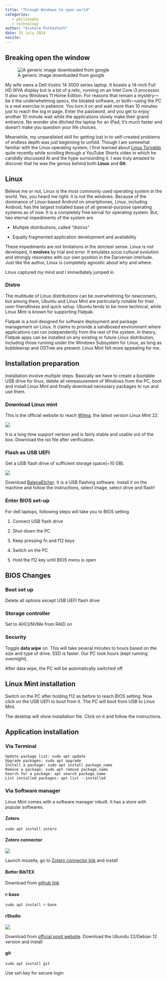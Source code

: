 ```yaml
---
title: "Through Windows to open world"
categories: 
   - philosophy
   - technology
author: "Kishore Puthezhath"
date: 31 July 2024
nosite:
---
```


## Breaking open the window

![A generic image downloaded from google](images/window.png)

My wife owns a Dell Vostro 14 3000 series laptop. It boasts a 14-inch Full HD WVA display but is a bit of a relic, running on an Intel Core i3 processor. It also runs Windows 11 Home Edition. For reasons that remain a mystery—be it the underwhelming specs, the bloated software, or both—using the PC is a real exercise in patience. You turn it on and wait more than 10 minutes just to reach the log in page. Enter the password, and you get to enjoy another 10-minute wait while the applications slowly make their grand entrance. No wonder she ditched the laptop for an iPad; it’s much faster and doesn’t make you question your life choices.

Meanwhile, my unparalleled skill for getting lost in to self-created problems of endless depth was just beginning to unfold. Though I am somewhat familiar with the Linux operating system, I first learned about [Linus Torvalds](https://en.wikipedia.org/wiki/Linus_Torvalds "Linus Torvalds") quite recently while scrolling through a YouTube Shorts video in which he candidly discussed AI and the hype surrounding it. I was truly amazed to discover that he was the genius behind both **Linux** and **Git**.

## Linux

Believe me or not, Linux is the most commonly used operating system in the world. Yes, you heard me right: it is not the windows. Because of the dominance of Linux-based Android on smartphones, Linux, including Android, has the largest installed base of all general-purpose operating systems as of now. It is a completely free kernal for operating system. But, two eternal impediments of the system are

-   Multiple distributions, called "distros"

-   Equally fragmented application development and availability

These impediments are not limitations in the strictest sense. Linux is not developed, it **evolves** by trial and error. It emulates socio cultural evolution and strongly resonates with our own position in the Darvenian interlude. Just like the author, Linux is completely agnostic about why and where.

Linux captured my mind and I immediately jumped in.

### Distro

The multitude of Linux distributions can be overwhelming for newcomers, but among them, Ubuntu and Linux Mint are particularly notable for their user-friendliness and quick setup. Ubuntu tends to be more technical, while Linux Mint is known for supporting Flatpak.

Flatpak is a tool designed for software deployment and package management on Linux. It claims to provide a sandboxed environment where applications can run independently from the rest of the system. In theory, Flatpak apps can be installed on any existing or future Linux distribution, including those running under the Windows Subsystem for Linux, as long as bubblewrap and OSTree are present. Linux Mint felt more appealing for me.

## Installation preparation

Installation involve multiple steps. Basically we have to create a bootable USB drive for linux, delete all remeasurement of Windows from the PC, boot and install Linux Mint and finally download necessary packages to run and use them.

### Download Linux mint

This is the official website to reach [Wilma](https://www.linuxmint.com), the latest version Linux Mint 22.

![](images/mint.png)

It is a long time support version and is fairly stable and usable out of the box. Download the iso file after verification.

### Flash as USB UEFI

Get a USB flash drive of sufficient storage space(\~10 GB).

![](images/balena.png)

Download [BalenaEtcher](https://etcher.balena.io). It is a USB flashing software. Install it on the machine and follow the instructions, select image, select drive and flash!

### Enter BIOS set-up

For dell laptops, following steps will take you to BIOS setting

1.  Connect USB flash drive

2.  Shut-down the PC

3.  Keep pressing fn and f12 keys

4.  Switch on the PC

5.  Hold the f12 key until BIOS menu is open

## BIOS Changes

### Boot set up

Delete all options except USB UEFI flash drive

### Storage controller

Set to AHCI/NVMe from RAID on

### Security

Toggle **data wipe** on. This will take several minutes to hours based on the size and type of drive. SSD is faster. Our PC took hours (kept running overnight).

After data wipe, the PC will be automatically switched off

## Linux Mint installation

Switch on the PC after holding f12 as before to reach BIOS setting. Now click on the USB UEFI to boot from it. The PC will boot from USB to Linux Mint.

The desktop will show installation file. Click on it and follow the instructions.

## Application installation

### Via Terminal

``` terminal
Update package list: sudo apt update
Upgrade packages: sudo apt upgrade
Install a package: sudo apt install package_name
Remove a package: sudo apt remove package_name
Search for a package: apt search package_name
List installed packages: apt list --installed
```

### Via Software manager

Linux Mint comes with a software manager inbuilt. It has a store with popular softwares.

#### Zotero

``` terminal
sudo apt install zotero
```

#### Zotero connector

![](images/zotero.png)

Launch mozella, go to [Zotero connector link](https://www.zotero.org/download/connectors) and install

#### Better BibTEX

Download from [github link](https://github.com/retorquere/zotero-better-bibtex/releases/tag/v6.7.214)

#### r-base

``` terminal
sudo apt install r-base
```

#### rStudio

![](images/posit.png)

Download from [official posit website](https://posit.co/download/rstudio-desktop/). Download the Ubundu 22/Debian 12 version and install

#### git

``` terminal
sudo apt install git
```

Use ssh key for secure login
